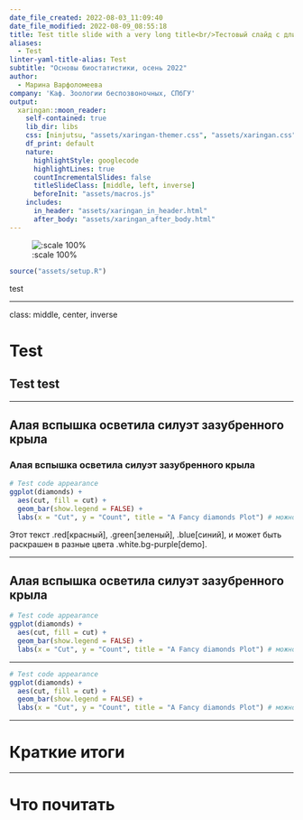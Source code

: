 ```yaml
---
date_file_created: 2022-08-03_11:09:40
date_file_modified: 2022-08-09_08:55:18
title: Test title slide with a very long title<br/>Тестовый слайд с длинным названием
aliases:
  - Test
linter-yaml-title-alias: Test
subtitle: "Основы биостатистики, осень 2022"
author: 
  - Марина Варфоломеева
company: 'Каф. Зоологии беспозвоночных, СПбГУ'
output:
  xaringan::moon_reader:
    self-contained: true
    lib_dir: libs
    css: [ninjutsu, "assets/xaringan-themer.css", "assets/xaringan.css"]
    df_print: default
    nature:
      highlightStyle: googlecode
      highlightLines: true
      countIncrementalSlides: false
      titleSlideClass: [middle, left, inverse]
      beforeInit: "assets/macros.js"
    includes:
      in_header: "assets/xaringan_in_header.html"
      after_body: "assets/xaringan_after_body.html"
---
```



![:scale 100%](img/sq.png)

```r
source("assets/setup.R")
```

test

---

class: middle, center, inverse

# Test

## Test test

---

## Алая вспышка осветила силуэт зазубренного крыла

### Алая вспышка осветила силуэт зазубренного крыла

```r
# Test code appearance
ggplot(diamonds) +
  aes(cut, fill = cut) +
  geom_bar(show.legend = FALSE) +
  labs(x = "Cut", y = "Count", title = "A Fancy diamonds Plot") # можно еще символов 6
```

Этот текст .red[красный], .green[зеленый], .blue[синий], и может быть раскрашен в разные цвета .white.bg-purple[demo].

---

## Алая вспышка осветила силуэт зазубренного крыла

```r
# Test code appearance
ggplot(diamonds) +
  aes(cut, fill = cut) +
  geom_bar(show.legend = FALSE) +
  labs(x = "Cut", y = "Count", title = "A Fancy diamonds Plot") # можно еще символов 6
```

---

```r
# Test code appearance
ggplot(diamonds) +
  aes(cut, fill = cut) +
  geom_bar(show.legend = FALSE) +
  labs(x = "Cut", y = "Count", title = "A Fancy diamonds Plot") # можно еще символов 6
```

---

# Краткие итоги

---

# Что почитать
